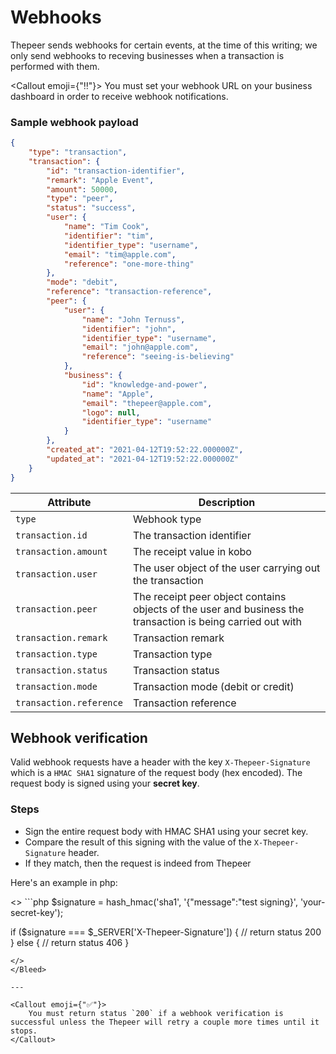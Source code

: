 
# Webhooks

Thepeer sends webhooks for certain events, at the time of this writing; we only send webhooks to receving businesses when a transaction is performed with them.

<Callout emoji={"‼️"}>
    You must set your webhook URL on your business dashboard in order to receive webhook notifications.
</Callout>

### Sample webhook payload

```json
{
    "type": "transaction",
    "transaction": {
        "id": "transaction-identifier",
        "remark": "Apple Event",
        "amount": 50000,
        "type": "peer",
        "status": "success",
        "user": {
            "name": "Tim Cook",
            "identifier": "tim",
            "identifier_type": "username",
            "email": "tim@apple.com",
            "reference": "one-more-thing"
        },
        "mode": "debit",
        "reference": "transaction-reference",
        "peer": {
            "user": {
                "name": "John Ternuss",
                "identifier": "john",
                "identifier_type": "username",
                "email": "john@apple.com",
                "reference": "seeing-is-believing"
            },
            "business": {
                "id": "knowledge-and-power",
                "name": "Apple",
                "email": "thepeer@apple.com",
                "logo": null,
                "identifier_type": "username"
            }
        },
        "created_at": "2021-04-12T19:52:22.000000Z",
        "updated_at": "2021-04-12T19:52:22.000000Z"
    }
}
```

|Attribute|Description|
|---|---|
|`type`|Webhook type|
|`transaction.id`|The transaction identifier|
|`transaction.amount`|The receipt value in kobo|
|`transaction.user`|The user object of the user carrying out the transaction|
|`transaction.peer`|The receipt peer object contains objects of the user and business the transaction is being carried out with|
|`transaction.remark`|Transaction remark|
|`transaction.type`|Transaction type|
|`transaction.status`|Transaction status|
|`transaction.mode`|Transaction mode (debit or credit)|
|`transaction.reference`|Transaction reference|

## Webhook verification

Valid webhook requests have a header with the key `X-Thepeer-Signature` which is a `HMAC SHA1` signature of the request body (hex encoded).
The request body is signed using your **secret key**.

### Steps

- Sign the entire request body with HMAC SHA1 using your secret key.
- Compare the result of this signing with the value of the `X-Thepeer-Signature` header.
- If they match, then the request is indeed from Thepeer

Here's an example in php:


<Bleed>
<>
```php
<?php

$signature = hash_hmac('sha1', '{"message":"test signing}', 'your-secret-key');

if ($signature === $_SERVER['X-Thepeer-Signature']) {
    // return status 200
} else {
    // return status 406
}
```
</>
</Bleed>

---

<Callout emoji={"✅"}>
    You must return status `200` if a webhook verification is successful unless the Thepeer will retry a couple more times until it stops.
</Callout>